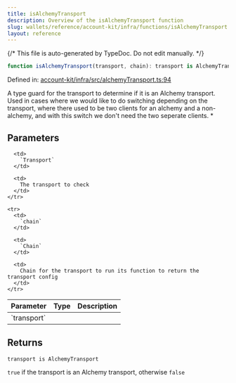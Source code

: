 ```yaml
---
title: isAlchemyTransport
description: Overview of the isAlchemyTransport function
slug: wallets/reference/account-kit/infra/functions/isAlchemyTransport
layout: reference
---
```


{/* This file is auto-generated by TypeDoc. Do not edit manually. */}

```ts
function isAlchemyTransport(transport, chain): transport is AlchemyTransport;
```

Defined in: [account-kit/infra/src/alchemyTransport.ts:94](https://github.com/alchemyplatform/aa-sdk/blob/153785ddc87beb160382c2bae7dbafa4a66ade9a/account-kit/infra/src/alchemyTransport.ts#L94)

A type guard for the transport to determine if it is an Alchemy transport.
Used in cases where we would like to do switching depending on the transport, where there used
to be two clients for an alchemy and a non-alchemy, and with this switch we don't need the two seperate clients. \*

## Parameters

<table>
  <thead>
    <tr>
      <th align="left">Parameter</th>
      <th align="left">Type</th>
      <th align="left">Description</th>
    </tr>
  </thead>

  <tbody>
    <tr>
      <td>
        `transport`
      </td>

      <td>
        `Transport`
      </td>

      <td>
        The transport to check
      </td>
    </tr>

    <tr>
      <td>
        `chain`
      </td>

      <td>
        `Chain`
      </td>

      <td>
        Chain for the transport to run its function to return the transport config
      </td>
    </tr>

  </tbody>
</table>

## Returns

`transport is AlchemyTransport`

`true` if the transport is an Alchemy transport, otherwise `false`
